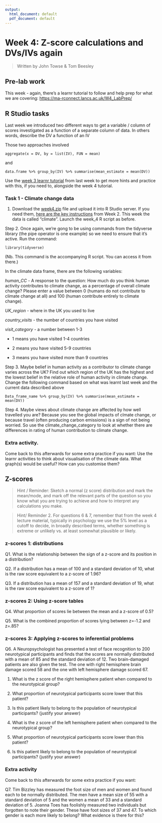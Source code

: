 ```yaml
---
output:
  html_document: default
  pdf_document: default
---
```


# Week 4: Z-score calculations and DVs/IVs again

> Written by John Towse & Tom Beesley

## Pre-lab work

This week - again, there's a learnr tutorial to follow and help prep for what we are covering: <https://ma-rconnect.lancs.ac.uk/W4_LabPrep/>

## R Studio tasks

Last week we introduced two different ways to get a variable / column of scores investigated as a function of a separate column of data. In others words, describe the DV a function of an IV

Those two approaches involved

`aggregate(x = DV, by = list(IV), FUN = mean)`

and

`data.frame %>% group_by(IV) %>% summarise(mean_estimate = mean(DV))`

Use the [week 3 learnr tutorial](https://ma-rconnect.lancs.ac.uk/W3_LabPrep/) from last week to get more hints and practice with this, if you need to, alongside the week 4 tutorial.

### Task 1 - Climate change data

1. Download the [week4.zip](files/Week_4/Week_4.zip) file and upload it into R Studio server. If you need them, [here are the key instructions](#uploading_zip) from Week 2. This week the data is called "climate". Launch the week_4 R script as before.

Step 2. Once again, we're gong to be using commands from the tidyverse library (the pipe operator is one example) so we need to ensure that it's active. Run the command:

`library(tidyverse)`

(Nb. This command is the accompanying R script. You can access it from there.)

In the climate data frame, there are the following variables:

*human_CC* - A response to the question: How much do you think human activity contributes to climate change, as a percentage of overall climate change? Please enter a value between 0 (humans do not contribute to climate change at all) and 100 (human contribute entirely to climate change).

*UK_region* - where in the UK you used to live

*country_visits* - the number of countries you have visited

*visit_category* - a number between 1-3

-   1 means you have visited 1-4 countries

-   2 means you have visited 5-9 countries

-   3 means you have visited more than 9 countries

Step 3. Maybe belief in human activity as a contributor to climate change varies across the UK? Find out which region of the UK has the highest and the lowest belief in the relative role of human activity in climate change. Change the following command based on what was learnt last week and the current data described above

`Data_frame_name %>% group_by(IV) %>% summarise(mean_estimate = mean(DV))`

Step 4. Maybe views about climate change are affected by how well travelled you are? Because you see the global impacts of clmate change, or because travel (often producing carbon emissions) is a sign of not being worried. So use the climate_change_category to look at whether there are differences in rating of human contribution to climate change.

### Extra activity.

Come back to this afterwards for some extra practice if you want: Use the learnr activities to think about visualisation of the climate data. What graph(s) would be useful? How can you customise them?

## Z-scores

> Hint / Reminder: Sketch a normal (z score) distribution and mark the mean/mode, and mark off the relevant parts of the question so you know what you are trying to achieve and how to interpret any calculations you make.

> Hint/ Reminder 2. For questions 6 & 7, remember that from the week 4 lecture material, typically in psychology we use the 5% level as a cutoff to decide, in broadly described terms, whether something is extreme or unlikely vs. at least somewhat plausible or likely.

### z-scores 1: distributions

Q1. What is the relationship between the sign of a z-score and its position in a distribution?

Q2. If a distribution has a mean of 100 and a standard deviation of 10, what is the raw score equivalent to a z-score of 1.96?

Q3. If a distribution has a mean of 157 and a standard deviation of 19, what is the raw score equivalent to a z-score of 1?

### z-scores 2: Using z-score tables

Q4. What proportion of scores lie between the mean and a z-score of 0.5?

Q5. What is the combined proportion of scores lying between z=-1.2 and z=.85?

### z-scores 3: Applying z-scores to inferential problems

Q6. A Neuropsychologist has presented a test of face recognition to 200 neurotypical participants and finds that the scores are normally distributed with a mean of 85 and the standard deviation of 12. Two brain-damaged patients are also given the test. The one with right hemisphere brain damage scored 58 and the one with left hemisphere damage scored 67.

1.  What is the z score of the right hemisphere patient when compared to the neurotypical group?

2.  What proportion of neurotypical participants score lower that this patient?

3.  Is this patient likely to belong to the population of neurotypical participants? (justify your answer)

4.  What is the z score of the left hemisphere patient when compared to the neurotypical group?

5.  What proportion of neurotypical participants score lower than this patient?

6.  Is this patient likely to belong to the population of neurotypical participants? (justify your answer)

### Extra activity

Come back to this afterwards for some extra practice if you want:

Q7. Tim Bizzley has measured the foot size of men and women and found each to be normally distributed. The men have a mean size of 55 with a standard deviation of 5 and the women a mean of 33 and a standard deviation of 5. Joanna Toes has foolishly measured two individuals but forgotten to note their gender. These have foot sizes of 37 and 47. To which gender is each more likely to belong? What evidence is there for this?